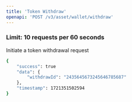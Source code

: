 ```yaml
---
title: 'Token Withdraw'
openapi: 'POST /v3/asset/wallet/withdraw'
---
```

### **Limit: 10 requests per 60 seconds**
Initiate a token withdrawal request

<ResponseExample>

```bash
{
    "success": true
    "data": {
        "withdrawId": "2435645673245646785687"
    },
    "timestamp": 1721351502594
}

```

</ResponseExample>

